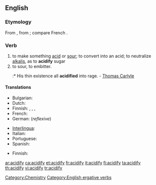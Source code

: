 ==English==

===Etymology===
From {{suffix|acid|fy}}, from {{etyl|la}} {{term|acidus||sour, acid|lang=la}}; compare French {{term|acidifier|lang=fr}}.

===Verb===
{{en-verb|acidif|i|ed}}

# to make something [[acid]] or [[sour]]; to convert into an acid; to neutralize [[alkalis]], as to '''acidify''' sugar
# to sour, to embitter.
#:* His thin existence all '''acidified''' into rage. - [[Thomas Carlyle]]

====Translations====
{{trans-top|to make something acid}}
* Bulgarian: {{t|bg|подкислявам}}
* Dutch: {{t-|nl|verzuren}}
* Finnish: {{t-|fi|happamoittaa}}, {{t-|fi|happamoitua}}, {{t|fi|hapantaa}}, {{t-|fi|hapantua}}
* French: {{t+|fr|acidifier}}
* German: {{t|de|sich säuern}} (''reflexive'')
{{trans-mid}}
* [[Interlingua]]: {{t-|ia|acidificar|xs=Interlingua}}
* Italian: {{t-|it|acidificare}}
* Portuguese: {{t+|pt|acidificar}}
* Spanish: {{t+|es|acidificar}}
{{trans-bottom}}

{{trans-top|to embitter}}
* Finnish: {{t-|fi|katkeroitua}}
{{trans-mid}}
{{trans-bottom}}

[[Category:Chemistry]]
[[Category:English ergative verbs]]

[[ar:acidify]]
[[ca:acidify]]
[[et:acidify]]
[[fr:acidify]]
[[it:acidify]]
[[fi:acidify]]
[[ta:acidify]]
[[th:acidify]]
[[vi:acidify]]
[[tr:acidify]]